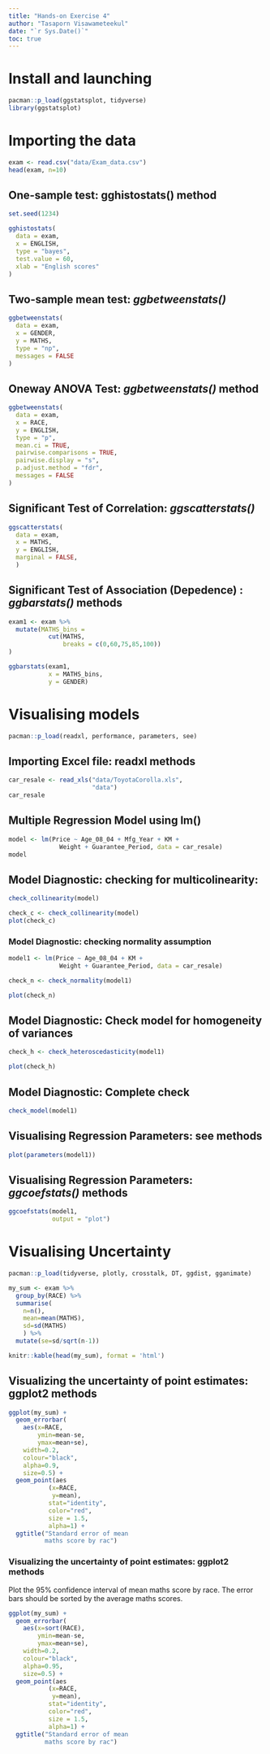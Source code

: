 ```yaml
---
title: "Hands-on Exercise 4"
author: "Tasaporn Visawameteekul"
date: "`r Sys.Date()`"
toc: true
---
```


# Install and launching

```r
pacman::p_load(ggstatsplot, tidyverse)
library(ggstatsplot)
```

# Importing the data

```r
exam <- read.csv("data/Exam_data.csv")
head(exam, n=10)
```

## One-sample test: gghistostats() method

```r
set.seed(1234)

gghistostats(
  data = exam,
  x = ENGLISH,
  type = "bayes",
  test.value = 60,
  xlab = "English scores"
)
```

## Two-sample mean test: *ggbetweenstats()*

```r
ggbetweenstats(
  data = exam,
  x = GENDER, 
  y = MATHS,
  type = "np",
  messages = FALSE
)
```

## Oneway ANOVA Test: *ggbetweenstats()* method

```r
ggbetweenstats(
  data = exam,
  x = RACE, 
  y = ENGLISH,
  type = "p",
  mean.ci = TRUE, 
  pairwise.comparisons = TRUE, 
  pairwise.display = "s",
  p.adjust.method = "fdr",
  messages = FALSE
)
```

## Significant Test of Correlation: *ggscatterstats()*

```r
ggscatterstats(
  data = exam,
  x = MATHS,
  y = ENGLISH,
  marginal = FALSE,
  )
```

## Significant Test of Association (Depedence) : *ggbarstats()* methods

```r
exam1 <- exam %>% 
  mutate(MATHS_bins = 
           cut(MATHS, 
               breaks = c(0,60,75,85,100))
)
```

```r
ggbarstats(exam1, 
           x = MATHS_bins, 
           y = GENDER)
```

# Visualising models

```r
pacman::p_load(readxl, performance, parameters, see)
```

## Importing Excel file: readxl methods

```r
car_resale <- read_xls("data/ToyotaCorolla.xls", 
                       "data")
car_resale
```

## Multiple Regression Model using lm()

```r
model <- lm(Price ~ Age_08_04 + Mfg_Year + KM + 
              Weight + Guarantee_Period, data = car_resale)
model
```

## Model Diagnostic: checking for multicolinearity:

```r
check_collinearity(model)
```

```r
check_c <- check_collinearity(model)
plot(check_c)
```

### Model Diagnostic: checking normality assumption

```r
model1 <- lm(Price ~ Age_08_04 + KM + 
              Weight + Guarantee_Period, data = car_resale)
```

```r
check_n <- check_normality(model1)
```

```r
plot(check_n)
```

## Model Diagnostic: Check model for homogeneity of variances

```r
check_h <- check_heteroscedasticity(model1)
```

```r
plot(check_h)
```

## Model Diagnostic: Complete check

```r
check_model(model1)
```

## Visualising Regression Parameters: see methods

```r
plot(parameters(model1))
```

## Visualising Regression Parameters: *ggcoefstats()* methods

```r
ggcoefstats(model1, 
            output = "plot")
```

# Visualising Uncertainty

```r
pacman::p_load(tidyverse, plotly, crosstalk, DT, ggdist, gganimate)
```

```r
my_sum <- exam %>%
  group_by(RACE) %>%
  summarise(
    n=n(),
    mean=mean(MATHS),
    sd=sd(MATHS)
    ) %>%
  mutate(se=sd/sqrt(n-1))
```

```r
knitr::kable(head(my_sum), format = 'html')
```

## Visualizing the uncertainty of point estimates: ggplot2 methods

```r
ggplot(my_sum) +
  geom_errorbar(
    aes(x=RACE, 
        ymin=mean-se, 
        ymax=mean+se), 
    width=0.2, 
    colour="black", 
    alpha=0.9, 
    size=0.5) +
  geom_point(aes
           (x=RACE, 
            y=mean), 
           stat="identity", 
           color="red",
           size = 1.5,
           alpha=1) +
  ggtitle("Standard error of mean 
          maths score by rac")
```

### Visualizing the uncertainty of point estimates: **ggplot2** methods

Plot the 95% confidence interval of mean maths score by race. The error bars should be sorted by the average maths scores.

```r
ggplot(my_sum) +
  geom_errorbar(
    aes(x=sort(RACE),
        ymin=mean-se,
        ymax=mean+se),
    width=0.2,
    colour="black",
    alpha=0.95,
    size=0.5) +
  geom_point(aes
           (x=RACE,
            y=mean),
           stat="identity",
           color="red",
           size = 1.5,
           alpha=1) +
  ggtitle("Standard error of mean 
          maths score by rac")
```
